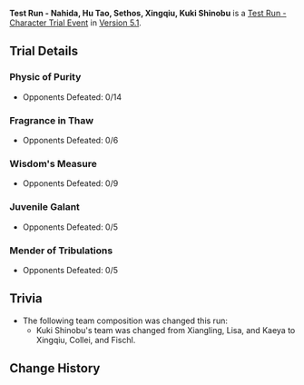 {{Stub|image}}
{{Event
|name              = Test Run - Nahida, Hu Tao, Sethos, Xingqiu, Kuki Shinobu
|image             = Test Run - Nahida, Hu Tao, Sethos, Xingqiu, Kuki Shinobu.png
|type              = In-Game
|group             = Test Run
|time_known        = yes
|time_start        = 2024-10-29 18:00:00
|time_end          = 2024-11-19 14:59:59
}}
'''Test Run - Nahida, Hu Tao, Sethos, Xingqiu, Kuki Shinobu''' is a [[Test Run - Character Trial Event]] in [[Version 5.1]].

{{Test Run
|character_5_1 = Nahida
|rewards_5_1   = Primogem*20;Kalpalata Lotus*3;Fungal Spores*3
|party_5_1     = Xiangling,Lisa,Barbara
|character_5_2 = Hu Tao
|rewards_5_2   = Primogem*20;Silk Flower*3;Whopperflower Nectar*3
|party_5_2     = Xingqiu,Xiangling,Layla
|character_4_1 = Sethos
|rewards_4_1   = Adventurer's Experience*6;Trishiraite*3;Faded Red Satin*3
|party_4_1     = Collei,Fischl,Yaoyao
|character_4_2 = Xingqiu
|rewards_4_2   = Mystic Enhancement Ore*3;Silk Flower*3;Damaged Mask*3
|party_4_2     = Kaeya,Xiangling,Bennett
|character_4_3 = Kuki Shinobu
|rewards_4_3   = Mora*15,000;Naku Weed*3;Spectral Husk*3
|party_4_3     = Xingqiu,Collei,Fischl
|wish          = The Moongrass' Enlightenment/2024-10-29
|wish2         = Moment of Bloom/2024-10-29
}}

==Trial Details==
===Physic of Purity===
* Opponents Defeated: 0/14
{{Trial Character/Event/Header}}
{{Trial Character/Event
|character_name         = Nahida
|character_level        = 80
|constellation          = 0
|weapon_name            = A Thousand Floating Dreams
|weapon_level           = 80
|refinement             = 1
|artifact_flower        = Labyrinth Wayfarer
|artifact_feather       = Scholar of Vines
|artifact_sands         = A Time of Insight
|artifact_goblet        = Lamp of the Lost
|artifact_circlet       = Laurel Coronet
|artifact_level         = 20
|set1                   = Deepwood Memories
|set1_piece_bonus       = 4
|normal_attack_talent   = 8
|elemental_skill_talent = 8
|elemental_burst_talent = 8
|hp                     = 16,762
|atk                    = 1,271
|def                    = 671
|em                     = 806
|crit_rate              = 26.0%
|crit_dmg               = 91.9%
|er                     = 135.0%
}}
{{Trial Character/Event
|character_name         = Xiangling
|character_level        = 80
|constellation          = 0
|weapon_name            = Dragon's Bane
|weapon_level           = 80
|refinement             = 1
|artifact_flower        = Royal Flora
|artifact_feather       = Royal Plume
|artifact_sands         = Witch's End Time
|artifact_goblet        = Witch's Heart Flames
|artifact_circlet       = Witch's Scorching Hat
|artifact_level         = 20
|set1                   = Noblesse Oblige
|set1_piece_bonus       = 2
|set2                   = Crimson Witch of Flames
|set2_piece_bonus       = 2
|normal_attack_talent   = 8
|elemental_skill_talent = 8
|elemental_burst_talent = 8
|hp                     = 17,312
|atk                    = 1,390
|def                    = 712
|em                     = 418
|crit_rate              = 57.1%
|crit_dmg               = 91.9%
|er                     = 135.0%
|pyro_dmg               = 61.6%
}}
{{Trial Character/Event
|character_name         = Lisa
|character_level        = 80
|constellation          = 0
|weapon_name            = The Widsith
|weapon_level           = 80
|refinement             = 1
|artifact_flower        = Thundering Fury
|artifact_feather       = Survivor of Catastrophe
|artifact_sands         = Hourglass of Thunder
|artifact_goblet        = Omen of Thunderstorm
|artifact_circlet       = Thunder Summoner's Crown
|artifact_level         = 20
|set1                   = Thundering Fury
|set1_piece_bonus       = 4
|normal_attack_talent   = 8
|elemental_skill_talent = 8
|elemental_burst_talent = 8
|hp                     = 16,034
|atk                    = 1,478
|def                    = 616
|em                     = 217
|er                     = 135.0%
|crit_rate              = 57.1%
|crit_dmg               = 142.2%
|electro_dmg            = 61.6%
}}
{{Trial Character/Event
|character_name         = Barbara
|character_level        = 80
|constellation          = 0
|weapon_name            = Prototype Amber
|weapon_level           = 80
|refinement             = 1
|artifact_flower        = Maiden's Distant Love
|artifact_feather       = Maiden's Heart-Stricken Infatuation
|artifact_sands         = Maiden's Passing Youth
|artifact_goblet        = Maiden's Fleeting Leisure
|artifact_circlet       = Maiden's Fading Beauty
|artifact_level         = 20
|set1                   = Maiden Beloved
|set1_piece_bonus       = 4
|normal_attack_talent   = 8
|elemental_skill_talent = 8
|elemental_burst_talent = 8
|hp                     = 25,121
|atk                    = 1,099
|def                    = 712
|em                     = 145
|crit_rate              = 26.0%
|crit_dmg               = 91.9%
|healing                = 50.9%
|er                     = 186.8%
}}
{{Trial Character/Event/Footer}}

===Fragrance in Thaw===
* Opponents Defeated: 0/6
{{Trial Character/Event/Header}}
{{Trial Character/Event
|character_name         = Hu Tao
|character_level        = 80
|constellation          = 0
|weapon_name            = Staff of Homa
|weapon_level           = 80
|refinement             = 1
|artifact_flower        = Witch's Flower of Blaze
|artifact_feather       = Witch's Ever-Burning Plume
|artifact_sands         = Witch's End Time
|artifact_goblet        = Witch's Heart Flames
|artifact_circlet       = Witch's Scorching Hat
|artifact_level         = 20
|set1                   = Crimson Witch of Flames
|set1_piece_bonus       = 4
|normal_attack_talent   = 8
|elemental_skill_talent = 8
|elemental_burst_talent = 8
|hp                     = 30,963
|atk                    = 1,545
|def                    = 916
|em                     = 105
|crit_rate              = 57.1%
|crit_dmg               = 181.1%
|er                     = 135.0%
|pyro_dmg               = 61.6%
}}
{{Trial Character/Event
|character_name         = Xingqiu
|character_level        = 80
|constellation          = 0
|weapon_name            = Sacrificial Sword
|weapon_level           = 80
|refinement             = 1
|artifact_flower        = Royal Flora
|artifact_feather       = Royal Plume
|artifact_sands         = Copper Compass
|artifact_goblet        = Goblet of Thundering Deep
|artifact_circlet       = Wine-Stained Tricorne
|artifact_level         = 20
|set1                   = Noblesse Oblige
|set1_piece_bonus       = 2
|set2                   = Heart of Depth
|set2_piece_bonus       = 2
|normal_attack_talent   = 8
|elemental_skill_talent = 8
|elemental_burst_talent = 8
|hp                     = 16,673
|atk                    = 1,336
|def                    = 801
|em                     = 105
|crit_rate              = 57.1%
|crit_dmg               = 91.9%
|er                     = 242.6%
|hydro_dmg              = 81.6%
}}
{{Trial Character/Event
|character_name         = Xiangling
|character_level        = 80
|constellation          = 0
|weapon_name            = Dragon's Bane
|weapon_level           = 80
|refinement             = 1
|artifact_flower        = Royal Flora
|artifact_feather       = Royal Plume
|artifact_sands         = Witch's End Time
|artifact_goblet        = Witch's Heart Flames
|artifact_circlet       = Witch's Scorching Hat
|artifact_level         = 20
|set1                   = Noblesse Oblige
|set1_piece_bonus       = 2
|set2                   = Crimson Witch of Flames
|set2_piece_bonus       = 2
|normal_attack_talent   = 8
|elemental_skill_talent = 8
|elemental_burst_talent = 8
|hp                     = 17,312
|atk                    = 1,541
|def                    = 712
|em                     = 378
|crit_rate              = 57.1%
|crit_dmg               = 91.9%
|er                     = 135.0%
|pyro_dmg               = 61.6%
}}
{{Trial Character/Event
|character_name         = Layla
|character_level        = 80
|constellation          = 0
|weapon_name            = Favonius Sword
|weapon_level           = 80
|refinement             = 1
|artifact_flower        = Snowswept Memory
|artifact_feather       = Icebreaker's Resolve
|artifact_sands         = Frozen Homeland's Demise
|artifact_goblet        = Frost-Weaved Dignity
|artifact_circlet       = Broken Rime's Echo
|artifact_level         = 20
|set1                   = Blizzard Strayer
|set1_piece_bonus       = 4
|normal_attack_talent   = 8
|elemental_skill_talent = 8
|elemental_burst_talent = 8
|hp                     = 28,457
|atk                    = 1,250
|def                    = 699
|em                     = 105
|crit_rate              = 57.1%
|crit_dmg               = 91.9%
|er                     = 190.8%
|cryo_dmg               = 15.0%
}}
{{Trial Character/Event/Footer}}

===Wisdom's Measure===
* Opponents Defeated: 0/9
{{Trial Character/Event/Header}}
{{Trial Character/Event
|character_name         = Sethos
|character_level        = 80
|constellation          = 0
|weapon_name            = Scion of the Blazing Sun
|weapon_level           = 80
|refinement             = 1

|artifact_flower        = Troupe's Dawnlight
|artifact_feather       = Bard's Arrow Feather
|artifact_sands         = Concert's Final Hour
|artifact_goblet        = Wanderer's String-Kettle
|artifact_circlet       = Conductor's Top Hat
|artifact_level         = 20
|set1                   = Wanderer's Troupe
|set1_piece_bonus       = 4

|normal_attack_talent   = 8
|elemental_skill_talent = 8
|elemental_burst_talent = 8

|hp                     = 16,247
|atk                    = 1,224
|def                    = 603
|em                     = 493
|crit_rate              = 42.8%
|crit_dmg               = 154.1%
|er                     = 135.0%
|electro_dmg            = 46.6%
}}
{{Trial Character/Event
|character_name         = Collei
|character_level        = 80
|constellation          = 0
|weapon_name            = The Stringless
|weapon_level           = 80
|refinement             = 1

|artifact_flower        = Labyrinth Wayfarer
|artifact_feather       = Scholar of Vines
|artifact_sands         = A Time of Insight
|artifact_goblet        = Lamp of the Lost
|artifact_circlet       = Laurel Coronet
|artifact_level         = 20
|set1                   = Deepwood Memories
|set1_piece_bonus       = 4

|normal_attack_talent   = 8
|elemental_skill_talent = 8
|elemental_burst_talent = 8

|hp                     = 16,247
|atk                    = 1,253
|def                    = 644
|em                     = 492
|crit_rate              = 57.1%
|crit_dmg               = 91.9%
|er                     = 135.0%
|dendro_dmg             = 61.6%
}}
{{Trial Character/Event
|character_name         = Fischl
|character_level        = 80
|constellation          = 0
|weapon_name            = The Stringless
|weapon_level           = 80
|refinement             = 1

|artifact_flower        = Gladiator's Nostalgia
|artifact_feather       = Gladiator's Destiny
|artifact_sands         = Hourglass of Thunder
|artifact_goblet        = Omen of Thunderstorm
|artifact_circlet       = Thunder Summoner's Crown
|artifact_level         = 20
|set1                   = Gladiator's Finale
|set1_piece_bonus       = 2
|set2                   = Thundering Fury
|set2_piece_bonus       = 2

|normal_attack_talent   = 8
|elemental_skill_talent = 8
|elemental_burst_talent = 8

|hp                     = 15,661
|atk                    = 1,735
|def                    = 637
|em                     = 306
|crit_rate              = 57.1%
|crit_dmg               = 91.9%
|er                     = 135.0%
|electro_dmg            = 61.6%
}}
{{Trial Character/Event
|character_name         = Yaoyao
|character_level        = 80
|constellation          = 0
|weapon_name            = Favonius Lance
|weapon_level           = 80
|refinement             = 1

|artifact_flower        = Labyrinth Wayfarer
|artifact_feather       = Scholar of Vines
|artifact_sands         = A Time of Insight
|artifact_goblet        = Lamp of the Lost
|artifact_circlet       = Laurel Coronet
|artifact_level         = 20
|set1                   = Deepwood Memories
|set1_piece_bonus       = 4

|normal_attack_talent   = 8
|elemental_skill_talent = 8
|elemental_burst_talent = 8

|hp                     = 30,807
|atk                    = 1,209
|def                    = 794
|em                     = 155
|crit_rate              = 26.0%
|crit_dmg               = 91.9%
|er                     = 162.9%
|dendro_dmg             = 15.0%
|healing                = 35.9%
}}
{{Trial Character/Event/Footer}}

===Juvenile Galant===
* Opponents Defeated: 0/5
{{Trial Character/Event/Header}}
{{Trial Character/Event
|character_name         = Xingqiu
|character_level        = 80
|constellation          = 0
|weapon_name            = Sacrificial Sword
|weapon_level           = 80
|refinement             = 1

|artifact_flower        = Royal Flora
|artifact_feather       = Royal Plume
|artifact_sands         = Copper Compass
|artifact_goblet        = Goblet of Thundering Deep
|artifact_circlet       = Wine-Stained Tricorne
|artifact_level         = 20
|set1                   = Noblesse Oblige
|set1_piece_bonus       = 2
|set2                   = Heart of Depth
|set2_piece_bonus       = 2

|normal_attack_talent   = 8
|elemental_skill_talent = 8
|elemental_burst_talent = 8

|hp                     = 16,673
|atk                    = 1,336
|def                    = 801
|em                     = 105
|crit_rate              = 57.1%
|crit_dmg               = 91.9%
|er                     = 242.6%
|hydro_dmg              = 81.6%
}}
{{Trial Character/Event
|character_name         = Kaeya
|character_level        = 80
|constellation          = 0
|weapon_name            = Favonius Sword
|weapon_level           = 80
|refinement             = 1

|artifact_flower        = Snowswept Memory
|artifact_feather       = Icebreaker's Resolve
|artifact_sands         = Frozen Homeland's Demise
|artifact_goblet        = Frost-Weaved Dignity
|artifact_circlet       = Broken Rime's Echo
|artifact_level         = 20
|set1                   = 
|set1_piece_bonus       = 4

|normal_attack_talent   = 8
|elemental_skill_talent = 8
|elemental_burst_talent = 8

|hp                     = 18,057
|atk                    = 1,537
|def                    = 835
|em                     = 105
|crit_rate              = 57.1%
|crit_dmg               = 91.9%
|er                     = 210.8%
|cryo_dmg               = 61.6%
}}
{{Trial Character/Event
|character_name         = Xiangling
|character_level        = 80
|constellation          = 0
|weapon_name            = Dragon's Bane
|weapon_level           = 80
|refinement             = 1

|artifact_flower        = Royal Flora
|artifact_feather       = Royal Plume
|artifact_sands         = Witch's End Time
|artifact_goblet        = Witch's Heart Flames
|artifact_circlet       = Witch's Scorching Hat
|artifact_level         = 20
|set1                   = Noblesse Oblige
|set1_piece_bonus       = 2
|set2                   = Crimson Witch of Flames
|set2_piece_bonus       = 2

|normal_attack_talent   = 8
|elemental_skill_talent = 8
|elemental_burst_talent = 8

|hp                     = 17,312
|atk                    = 1,541
|def                    = 712
|em                     = 378
|crit_rate              = 57.1%
|crit_dmg               = 91.9%
|er                     = 135.0%
|pyro_dmg               = 61.6%
}}
{{Trial Character/Event
|character_name         = Bennett
|character_level        = 80
|constellation          = 0
|weapon_name            = Sapwood Blade
|weapon_level           = 80
|refinement             = 1

|artifact_flower        = Royal Flora
|artifact_feather       = Royal Plume
|artifact_sands         = Royal Pocket Watch
|artifact_goblet        = Royal Silver Urn
|artifact_circlet       = Royal Masque
|artifact_level         = 20
|set1                   = Noblesse Oblige
|set1_piece_bonus       = 4

|normal_attack_talent   = 8
|elemental_skill_talent = 8
|elemental_burst_talent = 8

|hp                     = 29,043
|atk                    = 1,354
|def                    = 815
|em                     = 105
|crit_rate              = 26.0%
|crit_dmg               = 91.9%
|er                     = 234.7%
}}
{{Trial Character/Event/Footer}}

===Mender of Tribulations===
* Opponents Defeated: 0/5
{{Trial Character/Event/Header}}
{{Trial Character/Event
|character_name         = Kuki Shinobu
|character_level        = 80
|constellation          = 0
|weapon_name            = Iron Sting
|weapon_level           = 80
|refinement             = 1
|artifact_flower        = Flower of Accolades
|artifact_feather       = Ceremonial War-Plume
|artifact_sands         = Orichalceous Time-Dial
|artifact_goblet        = Noble's Pledging Vessel
|artifact_circlet       = General's Ancient Helm
|artifact_level         = 20
|set1                   = Tenacity of the Millelith
|set1_piece_bonus       = 4
|normal_attack_talent   = 8
|elemental_skill_talent = 8
|elemental_burst_talent = 8
|hp                     = 32,985
|atk                    = 1,153
|def                    = 794
|em                     = 256
|crit_rate              = 26,0%
|crit_dmg               = 91,9%
|healing                = 35.9%
|er                     = 135,0%
}}
{{Trial Character/Event
|character_name         = Xingqiu
|character_level        = 80
|constellation          = 0
|weapon_name            = Sacrificial Sword
|weapon_level           = 80
|refinement             = 1
|artifact_flower        = Royal Flora
|artifact_feather       = Royal Plume
|artifact_sands         = Copper Compass
|artifact_goblet        = Goblet of Thundering Deep
|artifact_circlet       = Wine-Stained Tricorne
|artifact_level         = 20
|set1                   = Noblesse Oblige
|set1_piece_bonus       = 2
|set2                   = Heart of Depth
|set2_piece_bonus       = 2
|normal_attack_talent   = 8
|elemental_skill_talent = 8
|elemental_burst_talent = 8
|hp                     = 16,673
|atk                    = 1,336
|def                    = 801
|em                     = 105
|crit_rate              = 57.1%
|crit_dmg               = 91.9%
|er                     = 242.6%
|hydro_dmg              = 81.6%
}}
{{Trial Character/Event
|character_name         = Collei
|character_level        = 80
|constellation          = 0
|weapon_name            = The Stringless
|weapon_level           = 80
|refinement             = 1

|artifact_flower        = Labyrinth Wayfarer
|artifact_feather       = Scholar of Vines
|artifact_sands         = A Time of Insight
|artifact_goblet        = Lamp of the Lost
|artifact_circlet       = Laurel Coronet
|artifact_level         = 20
|set1                   = Deepwood Memories
|set1_piece_bonus       = 4

|normal_attack_talent   = 8
|elemental_skill_talent = 8
|elemental_burst_talent = 8

|hp                     = 16,247
|atk                    = 1,253
|def                    = 644
|em                     = 492
|crit_rate              = 57.1%
|crit_dmg               = 91.9%
|er                     = 135.0%
|dendro_dmg             = 61.6%
}}
{{Trial Character/Event
|character_name         = Fischl
|character_level        = 80
|constellation          = 0
|weapon_name            = The Stringless
|weapon_level           = 80
|refinement             = 1

|artifact_flower        = Gladiator's Nostalgia
|artifact_feather       = Gladiator's Destiny
|artifact_sands         = Hourglass of Thunder
|artifact_goblet        = Omen of Thunderstorm
|artifact_circlet       = Thunder Summoner's Crown
|artifact_level         = 20
|set1                   = Gladiator's Finale
|set1_piece_bonus       = 2
|set2                   = Thundering Fury
|set2_piece_bonus       = 2

|normal_attack_talent   = 8
|elemental_skill_talent = 8
|elemental_burst_talent = 8

|hp                     = 15,661
|atk                    = 1,735
|def                    = 637
|em                     = 306
|crit_rate              = 57.1%
|crit_dmg               = 91.9%
|er                     = 135.0%
|electro_dmg            = 61.6%
}}
{{Trial Character/Event/Footer}}

==Trivia==
* The following team composition was changed this run:
** Kuki Shinobu's team was changed from Xiangling, Lisa, and Kaeya to Xingqiu, Collei, and Fischl.

==Change History==
{{Change History|5.1}}